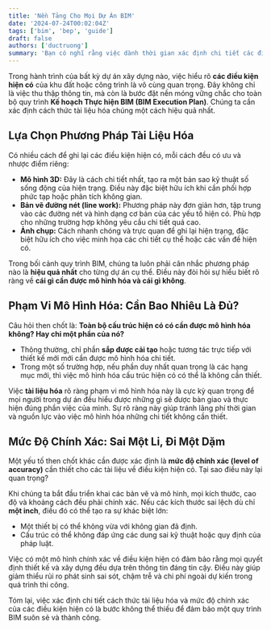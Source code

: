 ```yaml
---
title: 'Nền Tảng Cho Mọi Dự Án BIM'
date: '2024-07-24T00:02:04Z'
tags: ['bim', 'bep', 'guide']
draft: false
authors: ['ductruong']
summary: 'Bạn có nghĩ rằng việc dành thời gian xác định chi tiết các điều kiện hiện có là sự đầu tư xứng đáng cho mọi dự án xây dựng?'
---
```


Trong hành trình của bất kỳ dự án xây dựng nào, việc hiểu rõ **các điều kiện hiện có** của khu đất hoặc công trình là vô cùng quan trọng. Đây không chỉ là việc thu thập thông tin, mà còn là bước đặt nền móng vững chắc cho toàn bộ quy trình **Kế hoạch Thực hiện BIM (BIM Execution Plan)**. Chúng ta cần xác định cách thức tài liệu hóa chúng một cách hiệu quả nhất.

<TOCInline toc={props.toc} exclude="" />

## Lựa Chọn Phương Pháp Tài Liệu Hóa

Có nhiều cách để ghi lại các điều kiện hiện có, mỗi cách đều có ưu và nhược điểm riêng:

- **Mô hình 3D:** Đây là cách chi tiết nhất, tạo ra một bản sao kỹ thuật số sống động của hiện trạng. Điều này đặc biệt hữu ích khi cần phối hợp phức tạp hoặc phân tích không gian.
- **Bản vẽ đường nét (line work):** Phương pháp này đơn giản hơn, tập trung vào các đường nét và hình dạng cơ bản của các yếu tố hiện có. Phù hợp cho những trường hợp không yêu cầu chi tiết quá cao.
- **Ảnh chụp:** Cách nhanh chóng và trực quan để ghi lại hiện trạng, đặc biệt hữu ích cho việc minh họa các chi tiết cụ thể hoặc các vấn đề hiện có.

Trong bối cảnh quy trình BIM, chúng ta luôn phải cân nhắc phương pháp nào là **hiệu quả nhất** cho từng dự án cụ thể. Điều này đòi hỏi sự hiểu biết rõ ràng về **cái gì cần được mô hình hóa và cái gì không**.

## Phạm Vi Mô Hình Hóa: Cần Bao Nhiêu Là Đủ?

Câu hỏi then chốt là: **Toàn bộ cấu trúc hiện có có cần được mô hình hóa không? Hay chỉ một phần của nó?**

- Thông thường, chỉ phần **sắp được cải tạo** hoặc tương tác trực tiếp với thiết kế mới mới cần được mô hình hóa chi tiết.
- Trong một số trường hợp, nếu phần duy nhất quan trọng là các hạng mục mới, thì việc mô hình hóa cấu trúc hiện có có thể là không cần thiết.

Việc **tài liệu hóa** rõ ràng phạm vi mô hình hóa này là cực kỳ quan trọng để mọi người trong dự án đều hiểu được những gì sẽ được bàn giao và thực hiện đúng phần việc của mình. Sự rõ ràng này giúp tránh lãng phí thời gian và nguồn lực vào việc mô hình hóa những chi tiết không cần thiết.

## Mức Độ Chính Xác: Sai Một Li, Đi Một Dặm

Một yếu tố then chốt khác cần được xác định là **mức độ chính xác (level of accuracy)** cần thiết cho các tài liệu về điều kiện hiện có. Tại sao điều này lại quan trọng?

Khi chúng ta bắt đầu triển khai các bản vẽ và mô hình, mọi kích thước, cao độ và khoảng cách đều phải chính xác. Nếu các kích thước sai lệch dù chỉ **một inch**, điều đó có thể tạo ra sự khác biệt lớn:

- Một thiết bị có thể không vừa với không gian đã định.
- Cấu trúc có thể không đáp ứng các dung sai kỹ thuật hoặc quy định của pháp luật.

Việc có một mô hình chính xác về điều kiện hiện có đảm bảo rằng mọi quyết định thiết kế và xây dựng đều dựa trên thông tin đáng tin cậy. Điều này giúp giảm thiểu rủi ro phát sinh sai sót, chậm trễ và chi phí ngoài dự kiến trong quá trình thi công.

Tóm lại, việc xác định chi tiết cách thức tài liệu hóa và mức độ chính xác của các điều kiện hiện có là bước không thể thiếu để đảm bảo một quy trình BIM suôn sẻ và thành công.
